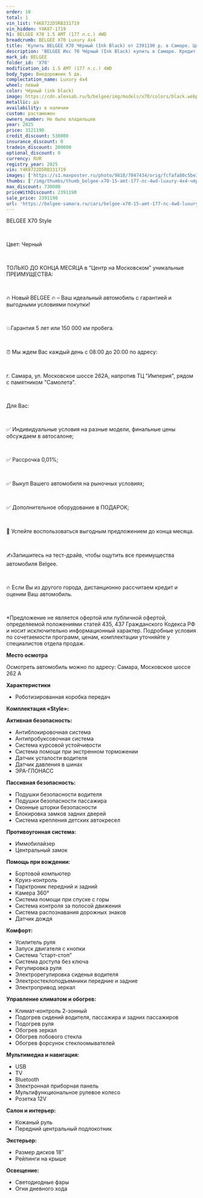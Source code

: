 ```yaml
---
order: 10
total: 1
vin_list: Y4K8722D5RB331719
vin_hidden: Y4K87-1719
h1: BELGEE X70 1.5 AMT (177 л.с.) 4WD
breadcrumb: BELGEE X70 Luxury 4х4
title: 'Купить BELGEE X70 Чёрный (Ink Black) от 2391190 р. в Самаре. Цены и комплектации на новые авто в автосалоне официального дилера BELGEE'
description: 'BELGEE Икс 70 Чёрный (Ink Black) купить в Самаре. Кредит от 0,01%, авторассрочка, скидки на все автомобили от розничной цены. Гарантия 3 года или 100 000 км. Звонить по тел.: +7 (846) 377-73-00'
mark_id: BELGEE
folder_id: 'X70'
modification_id: 1.5 AMT (177 л.с.) 4WD
body_type: Внедорожник 5 дв.
complectation_name: Luxury 4х4
wheel: левый
color: Чёрный (ink black)
image: https://cdn.alexsab.ru/b/belgee/img/models/x70/colors/black.webp
metallic: да
availability: в наличии
custom: растаможен
owners_number: Не было владельцев
year: 2025
price: 3121190
credit_discount: 530000
insurance_discount: 0
tradein_discount: 200000
optional_discount: 0
currency: RUR
registry_year: 2025
vin: Y4K8722D5RB331719
images: ['https://s1.maxposter.ru/photo/9818/7047434/orig/fcfafa80c5be334793dcddd256fba372.jpg?sid=14', 'https://s1.maxposter.ru/photo/9818/7047434/orig/7766cb9be3d297719f0a8d4b7e83bc80.jpg?sid=14', 'https://s1.maxposter.ru/photo/9818/7047434/orig/de7e99432b6fd344c5dfed922e895a65.jpg?sid=14', 'https://s1.maxposter.ru/photo/9818/7047434/orig/4f25f74b755c0ab28a40d3d3f830a937.jpg?sid=14', 'https://s1.maxposter.ru/photo/9818/7047434/orig/7353657833b5076e490a641702b9d802.jpg?sid=14', 'https://s1.maxposter.ru/photo/9818/7047434/orig/1acb377bf88ff8742ccabeae89224b3e.jpg?sid=14', 'https://s1.maxposter.ru/photo/9818/7047434/orig/9e06e3682b2d813da00dc0b34c61b5e5.jpg?sid=14', 'https://s1.maxposter.ru/photo/9818/7047434/orig/32768bd2d43a1e19d4ab0af254292494.jpg?sid=14', 'https://s1.maxposter.ru/photo/9818/7047434/orig/4fc0be6887551efa32dbe9b9342d1d6a.jpg?sid=14', 'https://s1.maxposter.ru/photo/9818/7047434/orig/5613d6cb031b0186e7c683c8656a2c74.jpg?sid=14', 'https://s1.maxposter.ru/photo/9818/7047434/orig/c48e9c3b5cbc681938908edd8e34c040.jpg?sid=14', 'https://s1.maxposter.ru/photo/9818/7047434/orig/b997abdfb1e251f2f48c779e2022b1f6.jpg?sid=14', 'https://s1.maxposter.ru/photo/9818/7047434/orig/b85a77042a8fcc7deb88186b80b60565.jpg?sid=14', 'https://s1.maxposter.ru/photo/9818/7047434/orig/e4ac6f8fd87bc2cb175d0913e95a5934.jpg?sid=14', 'https://s1.maxposter.ru/photo/9818/7047434/orig/2c17e3a3796cb517b297a2dd625ac68f.jpg?sid=14', 'https://s1.maxposter.ru/photo/9818/7047434/orig/58004ebb8e2389e91c2057fdb10cf43b.jpg?sid=14', 'https://s1.maxposter.ru/photo/9818/7047434/orig/1d94863bc1c199dc6546a01aeca68646.jpg?sid=14', 'https://s1.maxposter.ru/photo/9818/7047434/orig/35d98f08d7e911b8e1e07596bd4e4ad3.jpg?sid=14', 'https://s1.maxposter.ru/photo/9818/7047434/orig/db0f25f3109cb7eaf519a65283e1d2da.jpg?sid=14', 'https://s1.maxposter.ru/photo/9818/7047434/orig/9f0fb1c1dc0c249deba500f96f0bfefb.jpg?sid=14', 'https://s1.maxposter.ru/photo/9818/7047434/orig/d19a25dd22cc27f775396620a0afbc47.jpg?sid=14', 'https://s1.maxposter.ru/photo/9818/7047434/orig/fd1193b96f93ef77234ede33067fef4c.jpg?sid=14', 'https://s1.maxposter.ru/photo/9818/7047434/orig/3577f030c4c837db9918443a51b62ba9.jpg?sid=14', 'https://s1.maxposter.ru/photo/9818/7047434/orig/b6f04b3e46380033914c31e04d6361cc.jpg?sid=14', 'https://s1.maxposter.ru/photo/9818/7047434/orig/bb7d287a3f7224852155a46dee95957e.jpg?sid=14', 'https://s1.maxposter.ru/photo/9818/7047434/orig/8e7e15c7893b4a0b7f0edf2a1b12c9e9.jpg?sid=14', 'https://s1.maxposter.ru/photo/9818/7047434/orig/fcff073339d596211d970ea8ea54c114.jpg?sid=14', 'https://s1.maxposter.ru/photo/9818/7047434/orig/a2b979d9ab40f36f2f19cc4244f15149.jpg?sid=14', 'https://s1.maxposter.ru/photo/9818/7047434/orig/db3997c3eb2c50fe698d3cbe365f7d17.jpg?sid=14', 'https://s1.maxposter.ru/photo/9818/7047434/orig/9c7140f8a2fd763ba28c50e498a27984.jpg?sid=14', 'https://s1.maxposter.ru/photo/9818/7047434/orig/b5370719c2be2a687bc4586d72f2c737.jpg?sid=14']
thumbs: ['/img/thumbs/thumb_belgee-x70-15-amt-177-лс-4wd-luxury-4х4-чёрный-ink-black-2025_ba372_0.webp', '/img/thumbs/thumb_belgee-x70-15-amt-177-лс-4wd-luxury-4х4-чёрный-ink-black-2025_3bc80_1.webp', '/img/thumbs/thumb_belgee-x70-15-amt-177-лс-4wd-luxury-4х4-чёрный-ink-black-2025_95a65_2.webp', '/img/thumbs/thumb_belgee-x70-15-amt-177-лс-4wd-luxury-4х4-чёрный-ink-black-2025_0a937_3.webp', '/img/thumbs/thumb_belgee-x70-15-amt-177-лс-4wd-luxury-4х4-чёрный-ink-black-2025_9d802_4.webp']
max_discount: 730000
priceWithDiscount: 2391190
sale_price: 2391190
url: 'https://belgee-samara.ru/cars/belgee-x70-15-amt-177-лс-4wd-luxury-4х4-чёрный-ink-black-2025/'
---
```

<p>
 <p>
  ВЕLGEЕ X70 Style
  <br/>
 </p>
 <br/>
 <p>
  Цвет: Черный
  <br/>
 </p>
 <br/>
 <p>
  TOЛЬКО ДО KОНЦA MЕСЯЦА в “Центр на Московском” уникальныe ПPЕИMУЩЕСТВА:
  <br/>
 </p>
 <br/>
 <p>
  🔥 Новый ВЕLGЕЕ  🔥 – Ваш идеальный автомобиль с гарантией и выгодными условиями покупки!
  <br/>
 </p>
 <br/>
 <p>
  💥Гарантия 5 лет или 150 000 км пробега.
  <br/>
 </p>
 <br/>
 <p>
  ⏰ Мы ждем Вас каждый день с 08:00 до 20:00 по адресу:
  <br/>
 </p>
 <br/>
 <p>
  г. Самара, ул. Московское шоссе 262А, напротив ТЦ "Империя", рядом с памятником "Самолета".
  <br/>
 </p>
 <br/>
 <p>
  Для Вас:
  <br/>
 </p>
 <br/>
 <p>
  ✅ Индивидуальные условия на разные модели, финальные цены обсуждаем в автосалоне;
  <br/>
 </p>
 <br/>
 <p>
  ✅ Рассрочка 0,01%;
  <br/>
 </p>
 <br/>
 <p>
  ✅ Выкуп Вашего автомобиля на рыночных условиях;
  <br/>
 </p>
 <br/>
 <p>
  ✅ Дополнительное оборудование в ПОДАРОК;
  <br/>
 </p>
 <br/>
 <p>
  📆 Успейте воспользоваться выгодным предложением до конца месяца.
  <br/>
 </p>
 <br/>
 <p>
  ✍️Запишитесь на тест-драйв, чтобы ощутить все преимущества автомобиля Веlgее.
  <br/>
 </p>
 <br/>
 <p>
  🔥 Если Вы из другого города, дистанционно рассчитаем кредит и оценим Ваш автомобиль.
  <br/>
 </p>
 <br/>
 <p>
  *Предложение не является офертой или публичной офертой, определяемой положениями статей 435, 437 Гражданского Кодекса РФ и носит исключительно информационный характер. Подробные условия по сочетаемости программ, ценам, комплектации уточняйте у специалистов отдела продаж.
 </p>
 <p>
  <strong>
   Место осмотра
  </strong>
 </p>
 <p>
  Осмотреть автомобиль можно по адресу: Самара, Московское шоссе 262 А
 </p>
 <p>
  <strong>
   Характеристики
  </strong>
 </p>
 <ul>
  <li>
   Роботизированная коробка передач
  </li>
 </ul>
 <p>
  <strong>
   Комплектация «Style»:
  </strong>
 </p>
 <p>
  <strong>
   Активная безопасность:
  </strong>
 </p>
 <ul>
  <li>
   Антиблокировочная система
  </li>
  <li>
   Антипробуксовочная система
  </li>
  <li>
   Система курсовой устойчивости
  </li>
  <li>
   Система помощи при экстренном торможении
  </li>
  <li>
   Датчик усталости водителя
  </li>
  <li>
   Датчик давления в шинах
  </li>
  <li>
   ЭРА-ГЛОНАСС
  </li>
 </ul>
 <p>
  <strong>
   Пассивная безопасность:
  </strong>
 </p>
 <ul>
  <li>
   Подушки безопасности водителя
  </li>
  <li>
   Подушки безопасности пассажира
  </li>
  <li>
   Оконные шторки безопасности
  </li>
  <li>
   Блокировка замков задних дверей
  </li>
  <li>
   Система крепления детских автокресел
  </li>
 </ul>
 <p>
  <strong>
   Противоугонная система:
  </strong>
 </p>
 <ul>
  <li>
   Иммобилайзер
  </li>
  <li>
   Центральный замок
  </li>
 </ul>
 <p>
  <strong>
   Помощь при вождении:
  </strong>
 </p>
 <ul>
  <li>
   Бортовой компьютер
  </li>
  <li>
   Круиз-контроль
  </li>
  <li>
   Парктроник передний и задний
  </li>
  <li>
   Камера 360°
  </li>
  <li>
   Система помощи при спуске с горы
  </li>
  <li>
   Система контроля за полосой движения
  </li>
  <li>
   Система распознавания дорожных знаков
  </li>
  <li>
   Датчик дождя
  </li>
 </ul>
 <p>
  <strong>
   Комфорт:
  </strong>
 </p>
 <ul>
  <li>
   Усилитель руля
  </li>
  <li>
   Запуск двигателя с кнопки
  </li>
  <li>
   Система “старт-стоп”
  </li>
  <li>
   Система доступа без ключа
  </li>
  <li>
   Регулировка руля
  </li>
  <li>
   Электрорегулировка сиденья водителя
  </li>
  <li>
   Электростеклоподъемники передние и задние
  </li>
  <li>
   Электропривод зеркал
  </li>
 </ul>
 <p>
  <strong>
   Управление климатом и обогрев:
  </strong>
 </p>
 <ul>
  <li>
   Климат-контроль 2-зонный
  </li>
  <li>
   Подогрев сидений водителя, пассажира и задних пассажиров
  </li>
  <li>
   Подогрев руля
  </li>
  <li>
   Обогрев зеркал
  </li>
  <li>
   Обогрев лобового стекла
  </li>
  <li>
   Обогрев форсунок стеклоомывателей
  </li>
 </ul>
 <p>
  <strong>
   Мультимедиа и навигация:
  </strong>
 </p>
 <ul>
  <li>
   USB
  </li>
  <li>
   TV
  </li>
  <li>
   Bluetooth
  </li>
  <li>
   Электронная приборная панель
  </li>
  <li>
   Мультифункциональное рулевое колесо
  </li>
  <li>
   Розетка 12V
  </li>
 </ul>
 <p>
  <strong>
   Салон и интерьер:
  </strong>
 </p>
 <ul>
  <li>
   Кожаный руль
  </li>
  <li>
   Передний центральный подлокотник
  </li>
 </ul>
 <p>
  <strong>
   Экстерьер:
  </strong>
 </p>
 <ul>
  <li>
   Размер дисков 18″
  </li>
  <li>
   Рейлинги на крыше
  </li>
 </ul>
 <p>
  <strong>
   Освещение:
  </strong>
 </p>
 <ul>
  <li>
   Светодиодные фары
  </li>
  <li>
   Огни дневного хода
  </li>
 </ul>
</p>
